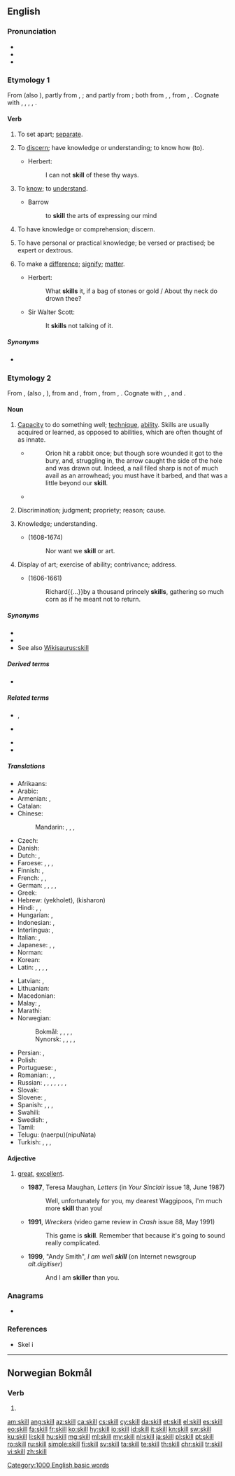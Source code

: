 ==English==
{{wikipedia}}

===Pronunciation===
* {{IPA|/skɪl/|lang=en}}
* {{audio|en-us-skill.ogg|Audio (US)|lang=en}}
* {{rhymes|ɪl|lang=en}}

===Etymology 1===
From {{etyl|enm|en}} {{m|enm|skilen}} (also {{m|enm|schillen}}), partly from {{etyl|ang|en}} {{m|ang|scylian}}, {{m|ang|scielian||to separate, part, divide off}}; and partly from {{etyl|non|en}} {{m|non|skilja||to divide, separate}}; both from {{etyl|gem-pro|en}} {{m|gem-pro|*skilōną}}, {{m|gem-pro|*skiljaną||to divide, limit}}, from {{etyl|ine-pro|en}} {{m|ine-pro|*(s)kalǝ-}}, {{m|ine-pro|*(s)kelǝ-||to split, cut}}. Cognate with {{etyl|da|-}} {{m|da|skille||to separate, discard}}, {{etyl|sv|-}} {{m|sv|skilja||to distinguish, differentiate, part}}, {{etyl|is|-}} {{m|is|skilja||to understand}}, {{etyl|nds|-}} {{m|nds|schelen||to make a difference; to be squint-eyed}}, {{etyl|nl|-}} {{m|nl|schelen||to make a difference}}.

====Verb====
{{en-verb}}

# {{label|en|transitive}} To set apart; [[separate]].
# {{label|en|transitive|chiefly|dialectal}} To [[discern]]; have knowledge or understanding; to know how (to).
#* {{rfdate}} Herbert:
#*: I can not '''skill''' of these thy ways.
# {{label|en|transitive}} To [[know]]; to [[understand]].
#* Barrow
#*: to '''skill''' the arts of expressing our mind
# {{label|en|intransitive}} To have knowledge or comprehension; discern.
# {{label|en|intransitive}} To have personal or practical knowledge; be versed or practised; be expert or dextrous.
# {{label|en|intransitive|archaic}} To make a [[difference]]; [[signify]]; [[matter]].
#* {{rfdate}} Herbert:
#*: What '''skills''' it, if a bag of stones or gold / About thy neck do drown thee?
#* {{rfdate}} Sir Walter Scott:
#*: It '''skills''' not talking of it.

=====Synonyms=====
* {{sense|separate}} {{l|en|split}} {{label|en|call management systems}}

===Etymology 2===
From {{etyl|enm|en}} {{m|enm|skill}}, {{m|enm|skille}} (also {{m|enm|schil}}, {{m|enm|schile}}), from {{etyl|ang|en}} {{m|ang|*scile}} and {{etyl|non|en}} {{m|non|skil||a distinction, discernment, knowledge}}, from {{etyl|gem-pro|en}} {{m|gem-pro|*skilją||separation, limit}}, from {{etyl|ine-pro|en}} {{m|ine-pro|*(s)kalǝ-}}, {{m|ine-pro|*(s)kelǝ-||to split, cut}}. Cognate with {{etyl|da|-}} {{m|da|skel||a separation, boundary, divide}}, {{etyl|sv|-}} {{m|sv|skäl||reason}}, {{etyl|nl|-}} {{m|nl|verschil||difference}} and {{m|nl|schillen||pos=v|to sperate the outer layer (''schil'') from the product}}.

====Noun====
{{en-noun|~}}

# [[capacity|Capacity]] to do something well; [[technique]], [[ability]]. Skills are usually acquired or learned, as opposed to abilities, which are often thought of as innate.
#* {{RQ:RJfrs AmtrPqr|II|071}}
#*: Orion hit a rabbit once; but though sore wounded it got to the bury, and, struggling in, the arrow caught the side of the hole and was drawn out. Indeed, a nail filed sharp is not of much avail as an arrowhead; you must have it barbed, and that was a little beyond our '''skill'''.
#* {{quote-magazine|date=2013-12-06|author={{w|Simon Hoggart}}
|volume=189|issue=26|page=43|magazine={{w|The Guardian Weekly}}
|title=[http://www.theguardian.com/crosswords/2013/nov/26/araucaria-puzzle-crossword-master-dies Araucaria's last puzzle: crossword master dies]
|passage=The '''skill''' was not in creating a grid full of words, but in producing clues cryptic enough to baffle the puzzler, yet constructed so honestly that they could be solved by any intelligent person who knew the conventions.}}
# {{lb|en|obsolete}} Discrimination; judgment; propriety; reason; cause.
#: {{rfquotek|Shakespeare}}
# {{lb|en|obsolete}} Knowledge; understanding.
#* {{w|John Milton}} (1608-1674)
#*: Nor want we '''skill''' or art.
#: {{rfquotek|Spenser}}
# {{lb|en|obsolete}} Display of art; exercise of ability; contrivance; address.
#* {{w|Thomas Fuller}} (1606-1661)
#*: Richard{{...}}by a thousand princely '''skills''', gathering so much corn as if he meant not to return.

=====Synonyms=====
* {{l|en|ability}}
* {{l|en|talent}}
* See also [[Wikisaurus:skill]]

=====Derived terms=====
* {{l|en|softskill}}

=====Related terms=====
{{rel-top}}
* {{l|en|skilful}}, {{l|en|skillful}}
* {{l|en|skilled}}
{{rel-mid}}
* {{l|en|skillfulness}}
* {{l|en|skillset}}
{{rel-bottom}}

=====Translations=====
{{trans-top|capacity to do something well}}
* Afrikaans: {{t|af|vaardigheid}}
* Arabic: {{t|ar|مَهَارَة|f}}
* Armenian: {{t+|hy|հմտություն|sc=Armn}}, {{t|hy|ունակություն|sc=Armn}}
* Catalan: {{t+|ca|habilitat|f}}
* Chinese:
*: Mandarin: {{t+|cmn|技巧|tr=jìqiǎo|sc=Hani}}, {{t+|cmn|技能|tr=jìnéng|sc=Hani}}, {{t+|cmn|技術|sc=Hani}}, {{t+|cmn|技术|tr=jìshù|sc=Hani}}
* Czech: {{t+|cs|schopnost|f}}
* Danish: {{t|da|færdighed|c}}
* Dutch: {{t+|nl|bekwaamheid|f}}, {{t+|nl|vaardigheid|f}}
* Faroese: {{t|fo|kynstur|m}}, {{t|fo|kunstur|m}}, {{t|fo|hegni|n}}, {{t|fo|fimi|n}}
* Finnish: {{t+|fi|taito}}, {{t+|fi|kyky}}
* French: {{t+|fr|habileté|f}}, {{t+|fr|don|m}}, {{t+|fr|capacité|f}}
* German: {{t+|de|Fähigkeit|f}}, {{t+|de|Fertigkeit|f}}, {{t+|de|Geschicklichkeit|f}}, {{t+|de|Kunst|f}}, {{t+|de|Talent|n}}
* Greek: {{t+|el|επιδεξιότητα|f}}
* Hebrew: {{t+|he|יכולת}} (yekholet), {{t|he|כישרון}} (kisharon)
* Hindi: {{t|hi|कुशलता|f|tr=kuśaltā|sc=Deva}}, {{t|hi|कौशल|tr=kauśal|sc=Deva}}, {{t|hi|निपुणता|tr=nipuṇtā|sc=Deva}}
* Hungarian: {{t+|hu|ügyesség}}, {{t+|hu|hozzáértés}}
* Indonesian: {{t+|id|mampu|alt=kemampuan}}, {{t+|id|ahli|alt=keahlian}}
* Interlingua: {{t|ia|habilitate}}, {{t|ia|talento}}
* Italian: {{t+|it|abilità|f}}, {{t+|it|capacità|f}}
* Japanese: {{t+|ja|スキル|tr=sukiru}}, {{t+|ja|技能|tr=ぎのう, ginō}}, {{t+|ja|技術|tr=ぎじゅつ, gijutsu}}
* Norman: {{t|nrf|agenceté|f}}
* Korean: {{t+|ko|기술|sc=Hang}}
* Latin: {{t|la|habilitas|f}}, {{t|la|peritia|f}}, {{t+|la|potestas|f}}, {{t|la|potentia}}, {{t|la|ars|f}}
{{trans-mid}}
* Latvian: {{t|lv|prasme|f}}, {{t|lv|iemaņas|f-p}}
* Lithuanian: {{t|lt|įgūdis|m}}
* Macedonian: {{t|mk|вештина|f|tr=veština|sc=Cyrl}}
* Malay: {{t|ms|kemahiran}}, {{t|ms|skil}}
* Marathi: {{t|mr|कौशल्य|n|tr=kaushalya|sc=Deva}}
* Norwegian:
*: Bokmål: {{t|no|dugleik|m}}, {{t+|no|dyktighet|m|f}}, {{t+|no|evne|m|f}}, {{t|no|ferdighet|m|f}}, {{t|no|talent|n}}
*: Nynorsk: {{t|no|dugleik|m}}, {{t|no|dyktigheit|f}}, {{t+|no|evne|f}}, {{t|no|ferdigheit|f}}, {{t|no|talent|n}}
* Persian: {{t+|fa|مهارت|tr=mahârat|sc=fa-Arab}}, {{t|fa|اروین|tr=arvin|sc=fa-Arab}}
* Polish: {{t+|pl|umiejętność|f}}
* Portuguese: {{t+|pt|habilidade|f}}, {{t+|pt|talento|m}}
* Romanian: {{t+|ro|abilitate|f}}, {{t+|ro|pricepere|f}}, {{t+|ro|talent|n}}
* Russian: {{t+|ru|уме́ние|n}}, {{t+|ru|на́вык|m}}, {{t+|ru|мастерство́|n}}, {{t+|ru|сноро́вка|f}}, {{t+|ru|иску́сство|n}}, {{t+|ru|спосо́бность|f}}, {{t+|ru|тала́нт|m}}, {{t+|ru|дар|m}}
* Slovak: {{t|sk|schopnosť|f}}
* Slovene: {{t+|sl|spretnost|f}}, {{t|sl|veščina|f}}
* Spanish: {{t+|es|destreza|f}}, {{t+|es|habilidad|f}}, {{t+|es|maña|f}}, {{t+|es|talento|m}}
* Swahili: {{t+|sw|uhodari}}
* Swedish: {{t+|sv|färdighet|c}}, {{t+|sv|skicklighet|c}}
* Tamil: {{t+|ta|திறன்|sc=Taml}}
* Telugu: {{t+|te|నేర్పు}}(naerpu){{t+|te|నిపుణత}}(nipuNata)
* Turkish: {{t+|tr|beceri}}, {{t+|tr|maharet}}, {{t+|tr|marifet}}, {{t+|tr|ustalık}}
{{trans-bottom}}

====Adjective====
{{en-adj|er}}

# {{label|en|UK|slang}} [[great]], [[excellent]].
#* '''1987''', Teresa Maughan, ''Letters'' (in ''Your Sinclair'' issue 18, June 1987)
#*: Well, unfortunately for you, my dearest Waggipoos, I'm much more '''skill''' than you!
#* '''1991''', ''Wreckers'' (video game review in ''Crash'' issue 88, May 1991)
#*: This game is '''skill'''. Remember that because it's going to sound really complicated.
#* '''1999''', "Andy Smith", ''I am well '''skill''''' (on Internet newsgroup ''alt.digitiser'')
#*: And I am '''skiller''' than you.

===Anagrams===
* {{l|en|kills}}

===References===
* Skel i {{R:ODS online}}

[[Category:1000 English basic words]]

----

==Norwegian Bokmål==

===Verb===
{{head|nb|verb form}}

# {{form of|imperative|skille|lang=nb}}

[[am:skill]]
[[ang:skill]]
[[az:skill]]
[[ca:skill]]
[[cs:skill]]
[[cy:skill]]
[[da:skill]]
[[et:skill]]
[[el:skill]]
[[es:skill]]
[[eo:skill]]
[[fa:skill]]
[[fr:skill]]
[[ko:skill]]
[[hy:skill]]
[[io:skill]]
[[id:skill]]
[[it:skill]]
[[kn:skill]]
[[sw:skill]]
[[ku:skill]]
[[li:skill]]
[[hu:skill]]
[[mg:skill]]
[[ml:skill]]
[[my:skill]]
[[nl:skill]]
[[ja:skill]]
[[pl:skill]]
[[pt:skill]]
[[ro:skill]]
[[ru:skill]]
[[simple:skill]]
[[fi:skill]]
[[sv:skill]]
[[ta:skill]]
[[te:skill]]
[[th:skill]]
[[chr:skill]]
[[tr:skill]]
[[vi:skill]]
[[zh:skill]]